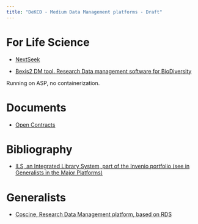 ```yaml
---
title: "DeKCD - Medium Data Management platforms - Draft"
---
```


# For Life Science

* [NextSeek](https://github.com/BMCBCC/NExtSEEK)

* [Bexis2 DM tool. Research Data management software for BioDiversity](https://bexis2.uni-jena.de/)

Running on ASP, no containerization.

# Documents

* [Open Contracts](https://jsv4.github.io/OpenContracts/)

# Bibliography

* [ILS, an Integrated Library System, part of the Invenio portfolio (see in Generalists in the Major Platforms)](https://inveniosoftware.org/products/ils/)

# Generalists

* [Coscine, Research Data Management platform, based on RDS](https://about.coscine.de/)